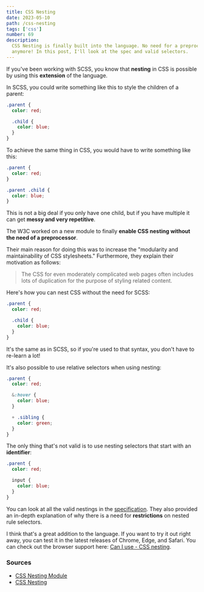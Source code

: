 ```yaml
---
title: CSS Nesting
date: 2023-05-10
path: /css-nesting
tags: ['css']
number: 69
description:
  CSS Nesting is finally built into the language. No need for a preprocessor
  anymore! In this post, I'll look at the spec and valid selectors.
---
```


If you've been working with SCSS, you know that **nesting** in CSS is possible
by using this **extension** of the language.

In SCSS, you could write something like this to style the children of a parent:

```scss
.parent {
  color: red;

  .child {
    color: blue;
  }
}
```

To achieve the same thing in CSS, you would have to write something like this:

```css
.parent {
  color: red;
}

.parent .child {
  color: blue;
}
```

This is not a big deal if you only have one child, but if you have multiple it
can get **messy and very repetitive**.

The W3C worked on a new module to finally **enable CSS nesting without the need
of a preprocessor**.

Their main reason for doing this was to increase the "modularity and
maintainability of CSS stylesheets." Furthermore, they explain their motivation
as follows:

> The CSS for even moderately complicated web pages often includes lots of
> duplication for the purpose of styling related content.

Here's how you can nest CSS without the need for SCSS:

```css
.parent {
  color: red;

  .child {
    color: blue;
  }
}
```

It's the same as in SCSS, so if you're used to that syntax, you don't have to
re-learn a lot!

It's also possible to use relative selectors when using nesting:

```css
.parent {
  color: red;

  &:hover {
    color: blue;
  }

  + .sibling {
    color: green;
  }
}
```

The only thing that's not valid is to use nesting selectors that start with an
**identifier**:

```css
.parent {
  color: red;

  input {
    color: blue;
  }
}
```

You can look at all the valid nestings in the
[specification](https://www.w3.org/TR/css-nesting-1/#nesting-rules). They also
provided an in-depth explanation of why there is a need for **restrictions** on
nested rule selectors.

I think that's a great addition to the language. If you want to try it out right
away, you can test it in the latest releases of Chrome, Edge, and Safari. You
can check out the browser support here:
[Can I use - CSS nesting](https://caniuse.com/css-nesting).

### Sources

- [CSS Nesting Module](https://www.w3.org/TR/css-nesting-1/)
- [CSS Nesting](https://developer.chrome.com/articles/css-nesting/)
